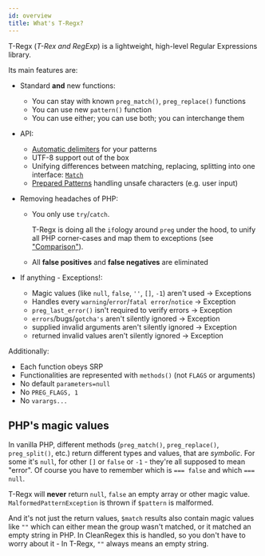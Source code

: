 ```yaml
---
id: overview
title: What's T-Regx?
---
```


T-Regx (_T-Rex and RegExp_) is a lightweight, high-level Regular Expressions library.

Its main features are:

- Standard **and** new functions:
  - You can stay with known `preg_match()`, `preg_replace()` functions
  - You can use new `pattern()` function
  - You can use either; you can use both; you can interchange them

- API:
  - [Automatic delimiters](delimiters.mdx) for your patterns
  - UTF-8 support out of the box
  - Unifying differences between matching, replacing, splitting into one interface: [`Match`]
  - [Prepared Patterns](prepared-patterns.md) handling unsafe characters (e.g. user input)

- Removing headaches of PHP:
  - You only use `try`/`catch`.

    T-Regx is doing all the `if`ology around `preg` under the hood, to unify all PHP corner-cases and map them to
    exceptions (see ["Comparison"](/comparison)).
  - All **false positives** and **false negatives** are eliminated

- If anything - Exceptions!:
  - Magic values (like `null`, `false`, `''`, `[]`, `-1`) aren't used -> Exceptions
  - Handles every `warning`/`error`/`fatal error`/`notice` -> Exception
  - `preg_last_error()` isn't required to verify errors -> Exception
  - `errors`/bugs/`gotcha's` aren't silently ignored -> Exception
  - supplied invalid arguments aren't silently ignored -> Exception
  - returned invalid values aren't silently ignored -> Exception

Additionally:

  - Each function obeys SRP
  - Functionalities are represented with `methods()` (not `FLAGS` or arguments)
  - No default `parameters=null`
  - No `PREG_FLAGS, 1`
  - No `varargs...`

## PHP's magic values

In vanilla PHP, different methods (`preg_match()`, `preg_replace()`, `preg_split()`, etc.) return different types and
values, that are *symbolic*. For some it's `null`, for other `[]` or `false` or `-1` - they're all supposed to mean "error".
Of course you have to remember which is `=== false` and which `=== null`.

T-Regx will **never** return `null`, `false` an empty array or other magic value. `MalformedPatternException` is thrown if `$pattern` is malformed.

And it's not just the return values, `$match` results also contain magic values like `""` which can either mean
the group wasn't matched, or it matched an empty string in PHP. In CleanRegex this is handled, so you don't have to worry
about it - In T-Regx, `""` always means an empty string.

[`Match`]: match.mdx
